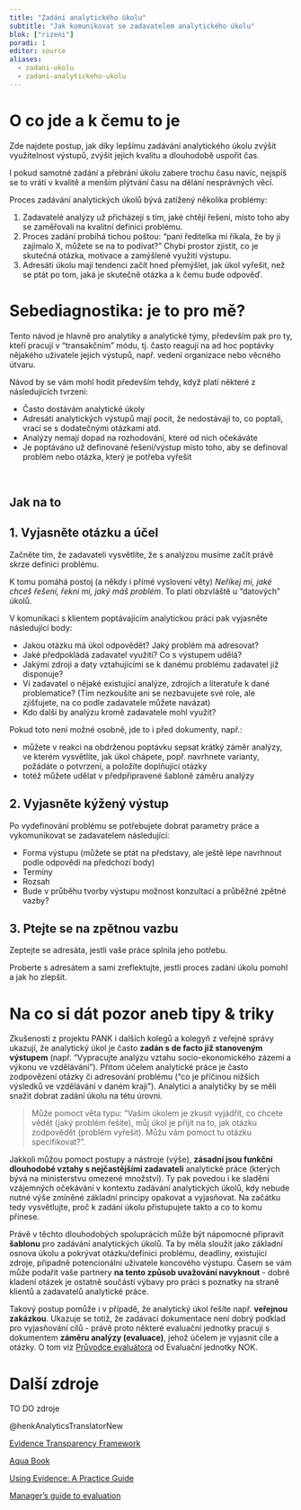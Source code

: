 ```yaml
---
title: "Zadání analytického úkolu"
subtitle: "Jak komunikovat se zadavatelem analytického úkolu"
blok: ["rizeni"]
poradi: 1
editor: source
aliases: 
  - zadani-ukolu
  - zadani-analytickeho-ukolu
---
```


# O co jde a k čemu to je

Zde najdete postup, jak díky lepšímu zadávání analytického úkolu zvýšit využitelnost výstupů, zvýšit jejich kvalitu a dlouhodobě uspořit čas. 

I pokud samotné zadání a přebrání úkolu zabere trochu času navíc, nejspíš se to vrátí v kvalitě a menším plýtvání času na dělání nesprávných věcí. 

Proces zadávání analytických úkolů bývá zatížený několika problémy:

1. Zadavatelé analýzy už přicházejí s tím, jaké chtějí řešení, místo toho aby se zaměřovali na kvalitní definici problému. 
2. Proces zadání probíhá tichou poštou: "paní ředitelka mi říkala, že by ji zajímalo X, můžete se na to podívat?" Chybí prostor zjistit, co je skutečná otázka, motivace a zamýšlené využití výstupu.
3. Adresáti úkolu mají tendenci začít hned přemýšlet, jak úkol vyřešit, než se ptát po tom, jaká je skutečně otázka a k čemu bude odpověď.

# Sebediagnostika: je to pro mě?

Tento návod je hlavně pro analytiky a analytické týmy, především pak pro ty, kteří pracují v "transakčním" módu, tj. často reagují na ad hoc poptávky nějakého uživatele jejich výstupů, např. vedení organizace nebo věcného útvaru.

Návod by se vám mohl hodit především tehdy, když platí některé z následujících tvrzení:

- Často dostávám analytické úkoly
- Adresáti analytických výstupů mají pocit, že nedostávají to, co poptali, vrací se s dodatečnými otázkami atd.
- Analýzy nemají dopad na rozhodování, které od nich očekáváte
- Je poptáváno už definované řešení/výstup místo toho, aby se definoval problém nebo otázka, který je potřeba vyřešit 

:::{.aside}
<br>
:::

:::{.strip .page-columns .page-full}

# Jak na to

## 1. Vyjasněte otázku a účel

Začněte tím, že zadavateli vysvětlíte, že s analýzou musíme začít právě skrze definici problému.

K tomu pomáhá postoj (a někdy i přímé vyslovení věty) *Neříkej mi, jaké chceš řešení, řekni mi, jaký máš problém.* To platí obzvláště u "datových" úkolů.

V komunikaci s klientem poptávajícím analytickou práci pak vyjasněte následující body:

  - Jakou otázku má úkol odpovědět? Jaký problém má adresovat?
  - Jaké předpokládá zadavatel využití? Co s výstupem udělá?
  - Jakými zdroji a daty vztahujícími se k danému problému zadavatel již disponuje?
  - Ví zadavatel o nějaké existující analýze, zdrojích a literatuře k dané problematice? (Tím nezkoušíte ani se nezbavujete své role, ale zjišťujete, na co podle zadavatele můžete navázat)
  - Kdo další by analýzu kromě zadavatele mohl využít? 
  
Pokud toto není možné osobně, jde to i před dokumenty, např.:

- můžete v reakci na obdrženou poptávku sepsat krátký záměr analýzy, ve kterém vysvětlíte, jak úkol chápete, popř. navrhnete varianty, požádáte o potvrzení, a položíte doplňující otázky
- totéž můžete udělat v předpřipravené šabloně záměru analýzy
  
## 2. Vyjasněte kýžený výstup

Po vydefinování problému se potřebujete dobrat parametry práce a vykomunikovat se zadavatelem následující:  

  - Forma výstupu (můžete se ptát na představy, ale ještě lépe navrhnout podle odpovědí na předchozí body)
  - Termíny
  - Rozsah
  - Bude v průběhu tvorby výstupu možnost konzultací a průběžné zpětné vazby?
  
## 3. Ptejte se na zpětnou vazbu

Zeptejte se adresáta, jestli vaše práce splnila jeho potřebu.

Proberte s adresátem a sami zreflektujte, jestli proces zadání úkolu pomohl a jak ho zlepšit.

:::

# Na co si dát pozor aneb tipy & triky

Zkušenosti z projektu PANK i dalších kolegů a kolegyň z veřejné správy ukazují, že analytický úkol je často **zadán s de facto již stanoveným výstupem** (např. "Vypracujte analýzu vztahu socio-ekonomického zázemí a výkonu ve vzdělávání"). Přitom účelem analytické práce je často zodpovězení otázky či adresování problému ("co je příčinou nižších výsledků ve vzdělávání v daném kraji"). Analytici a analytičky by se měli snažit dobrat zadání úkolu na tétu úrovni. 

> Může pomoct věta typu: "Vaším úkolem je zkusit vyjádřit, co chcete vědět (jaký problém řešíte), můj úkol je přijít na to, jak otázku zodpovědět (problém vyřešit). Můžu vám pomoct tu otázku specifikovat?".

Jakkoli můžou pomoct postupy a nástroje (výše), **zásadní jsou funkční dlouhodobé vztahy s nejčastějšími zadavateli** analytické práce (kterých bývá na ministerstvu omezené množství). Ty pak povedou i ke sladění vzájemných očekávání v kontextu zadávání analytických úkolů, kdy nebude nutné výše zmíněné základní principy opakovat a vyjasňovat. Na začátku tedy vysvětlujte, proč k zadání úkolu přistupujete takto a co to komu přinese. 

Právě v těchto dlouhodobých spoluprácích může být nápomocné připravit **šablonu** pro zadávání analytických úkolů. Ta by měla sloužit jako základní osnova úkolu a pokrývat otázku/definici problému, deadliny, existující zdroje, případně potencionální uživatele koncového výstupu. Časem se vám může podařit vaše partnery **na tento způsob uvažování navyknout** - dobré kladení otázek je ostatně součástí výbavy pro práci s poznatky na straně klientů a zadavatelů analytické práce.

Takový postup pomůže i v případě, že analytický úkol řešíte např. **veřejnou zakázkou**. Ukazuje se totiž, že zadávací dokumentace není dobrý podklad pro vyjasňování cílů - právě proto některé evaluační jednotky pracují s dokumentem **záměru analýzy (evaluace)**, jehož účelem je vyjasnit cíle a otázky. O tom viz [Průvodce evaluátora](https://www.dotaceeu.cz/getmedia/3ce5f6b9-24cc-4ac1-80d9-9eb769203f5a/Pruvodce-evaluatora_final_202007.pdf.aspx) od Evaluační jednotky NOK.

# Další zdroje

TO DO zdroje

@henkAnalyticsTranslatorNew

[Evidence Transparency Framework](https://www.instituteforgovernment.org.uk/publications/evidence-transparency-framework)

[Aqua Book](https://www.gov.uk/government/publications/the-aqua-book-guidance-on-producing-quality-analysis-for-government)

[Using Evidence: A Practice Guide](https://media.nesta.org.uk/documents/Using_Research_Evidence_for_Success_-_A_Practice_Guide.pdf)

[Manager's guide to evaluation](https://www.betterevaluation.org/frameworks-guides/managers-guide-evaluation) 
